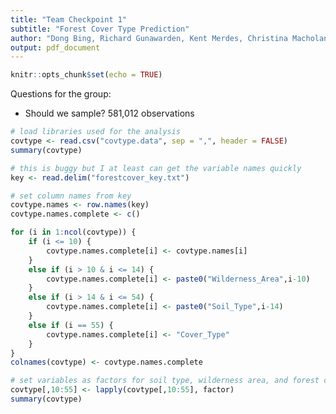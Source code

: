 ```yaml
---
title: "Team Checkpoint 1"
subtitle: "Forest Cover Type Prediction"
author: "Dong Bing, Richard Gunawarden, Kent Merdes, Christina Macholan, Tyler Wintermeyer"
output: pdf_document
---
```


```r
knitr::opts_chunk$set(echo = TRUE)
```


Questions for the group:

* Should we sample? 581,012 observations

```r
# load libraries used for the analysis
covtype <- read.csv("covtype.data", sep = ",", header = FALSE)
summary(covtype)

# this is buggy but I at least can get the variable names quickly
key <- read.delim("forestcover_key.txt") 

# set column names from key
covtype.names <- row.names(key)
covtype.names.complete <- c() 

for (i in 1:ncol(covtype)) {
    if (i <= 10) {
        covtype.names.complete[i] <- covtype.names[i]
    }
    else if (i > 10 & i <= 14) {
        covtype.names.complete[i] <- paste0("Wilderness_Area",i-10) 
    }
    else if (i > 14 & i <= 54) {
        covtype.names.complete[i] <- paste0("Soil_Type",i-14)
    }
    else if (i == 55) {
        covtype.names.complete[i] <- "Cover_Type"
    }
}
colnames(covtype) <- covtype.names.complete

# set variables as factors for soil type, wilderness area, and forest cover
covtype[,10:55] <- lapply(covtype[,10:55], factor)
summary(covtype)
```